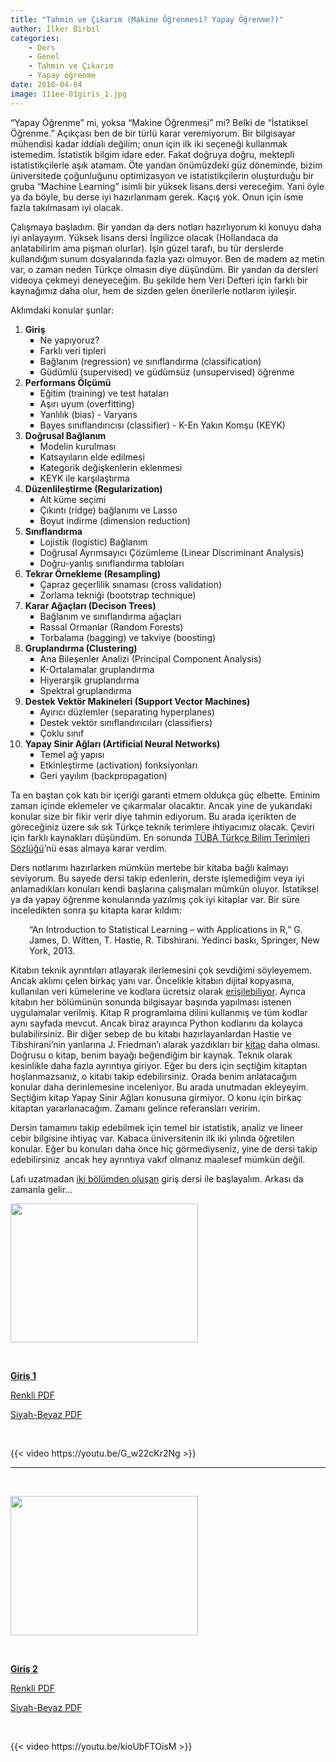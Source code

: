 ```yaml
---
title: "Tahmin ve Çıkarım (Makine Öğrenmesi? Yapay Öğrenme?)"
author: İlker Birbil
categories:
    - Ders
    - Genel
    - Tahmin ve Çıkarım
    - Yapay öğrenme
date: 2018-04-04
image: 111ee-01giris_1.jpg
---
```


"Yapay Öğrenme" mi, yoksa "Makine Öğrenmesi" mi? Belki de "İstatiksel Öğrenme." Açıkçası ben de bir türlü karar veremiyorum. Bir bilgisayar mühendisi kadar iddialı değilim; onun için ilk iki seçeneği kullanmak istemedim. İstatistik bilgim idare eder. Fakat doğruya doğru, mektepli istatistikçilerle aşık atamam. Öte yandan önümüzdeki güz döneminde, bizim üniversitede çoğunluğunu optimizasyon ve istatistikçilerin oluşturduğu bir gruba "Machine Learning" isimli bir yüksek lisans dersi vereceğim. Yani öyle ya da böyle, bu derse iyi hazırlanmam gerek. Kaçış yok. Onun için isme fazla takılmasam iyi olacak.

Çalışmaya başladım. Bir yandan da ders notları hazırlıyorum ki konuyu daha iyi anlayayım. Yüksek lisans dersi İngilizce olacak (Hollandaca da anlatabilirim ama pişman olurlar). İşin güzel tarafı, bu tür derslerde kullandığım sunum dosyalarında fazla yazı olmuyor. Ben de madem az metin var, o zaman neden Türkçe olmasın diye düşündüm. Bir yandan da dersleri videoya çekmeyi deneyeceğim. Bu şekilde hem Veri Defteri için farklı bir kaynağımız daha olur, hem de sizden gelen önerilerle notlarım iyileşir.

Aklımdaki konular şunlar:
<ol>
 	<li><strong>Giriş</strong>
<ul style="list-style-type: square;">
 	<li>Ne yapıyoruz?</li>
 	<li>Farklı veri tipleri</li>
 	<li>Bağlanım (regression) ve sınıflandırma (classification)</li>
 	<li>Güdümlü (supervised) ve güdümsüz (unsupervised) öğrenme</li>
</ul>
</li>
 	<li><strong>Performans Ölçümü</strong>
<ul style="list-style-type: square;">
 	<li>Eğitim (training) ve test hataları</li>
 	<li>Aşırı uyum (overfitting)</li>
 	<li>Yanlılık (bias) - Varyans</li>
 	<li>Bayes sınıflandırıcısı (classifier) - K-En Yakın Komşu (KEYK)</li>
</ul>
</li>
 	<li><strong>Doğrusal Bağlanım</strong>
<ul style="list-style-type: square;">
 	<li>Modelin kurulması</li>
 	<li>Katsayıların elde edilmesi</li>
 	<li>Kategorik değişkenlerin eklenmesi</li>
 	<li>KEYK ile karşılaştırma</li>
</ul>
</li>
 	<li><strong>Düzenlileştirme (Regularization) </strong>
<ul style="list-style-type: square;">
 	<li>Alt küme seçimi</li>
 	<li>Çıkıntı (ridge) bağlanımı ve Lasso</li>
 	<li>Boyut indirme (dimension reduction)</li>
</ul>
</li>
 	<li><strong>Sınıflandırma</strong>
<ul style="list-style-type: square;">
 	<li>Lojistik (logistic) Bağlanım</li>
 	<li>Doğrusal Ayrımsayıcı Çözümleme (Linear Discriminant Analysis)</li>
 	<li>Doğru-yanlış sınıflandırma tabloları</li>
</ul>
</li>
 	<li><strong>Tekrar Örnekleme (Resampling)</strong>
<ul style="list-style-type: square;">
 	<li>Çapraz geçerlilik sınaması (cross validation)</li>
 	<li>Zorlama tekniği (bootstrap technique)</li>
</ul>
</li>
 	<li><strong>Karar Ağaçları (Decison Trees)</strong>
<ul style="list-style-type: square;">
 	<li>Bağlanım ve sınıflandırma ağaçları</li>
 	<li>Rassal Ormanlar (Random Forests)</li>
 	<li>Torbalama (bagging) ve takviye (boosting)</li>
</ul>
</li>
 	<li><strong>Gruplandırma (Clustering)</strong>
<ul style="list-style-type: square;">
 	<li>Ana Bileşenler Analizi (Principal Component Analysis)</li>
 	<li>K-Ortalamalar gruplandırma</li>
 	<li>Hiyerarşik gruplandırma</li>
 	<li>Spektral gruplandırma</li>
</ul>
</li>
 	<li><strong>Destek Vektör Makineleri (Support Vector Machines)</strong>
<ul style="list-style-type: square;">
 	<li>Ayırıcı düzlemler (separating hyperplanes)</li>
 	<li>Destek vektör sınıflandırıcıları (classifiers)</li>
 	<li>Çoklu sınıf</li>
</ul>
</li>
 	<li><strong>Yapay Sinir Ağları (Artificial Neural Networks)</strong>
<ul style="list-style-type: square;">
 	<li>Temel ağ yapısı</li>
 	<li>Etkinleştirme (activation) fonksiyonları</li>
 	<li>Geri yayılım (backpropagation)</li>
</ul>
</li>
</ol>
Ta en baştan çok katı bir içeriği garanti etmem oldukça güç elbette. Eminim zaman içinde eklemeler ve çıkarmalar olacaktır. Ancak yine de yukarıdaki konular size bir fikir verir diye tahmin ediyorum. Bu arada içerikten de göreceğiniz üzere sık sık Türkçe teknik terimlere ihtiyacımız olacak. Çeviri için farklı kaynakları düşündüm. En sonunda <a href="http://www.tubaterim.gov.tr/" target="_blank" rel="noopener">TÜBA Türkçe Bilim Terimleri Sözlüğü</a>'nü esas almaya karar verdim.

Ders notlarımı hazırlarken mümkün mertebe bir kitaba bağlı kalmayı seviyorum. Bu sayede dersi takip edenlerin, derste işlemediğim veya iyi anlamadıkları konuları kendi başlarına çalışmaları mümkün oluyor. İstatiksel ya da yapay öğrenme konularında yazılmış çok iyi kitaplar var. Bir süre inceledikten sonra şu kitapta karar kıldım:
<p class="p1" style="text-align: left; padding-left: 30px;"><span class="s1">"An Introduction to Statistical Learning – with Applications in R,” G. James, D. Witten, T. Hastie, R. Tibshirani. Yedinci baskı, Springer, New York, 2013.</span></p>
Kitabın teknik ayrıntıları atlayarak ilerlemesini çok sevdiğimi söyleyemem. Ancak aklımı çelen birkaç yanı var. Öncelikle kitabın dijital kopyasına, kullanılan veri kümelerine ve kodlara ücretsiz olarak <a href="http://www-bcf.usc.edu/~gareth/ISL/" target="_blank" rel="noopener">erişilebiliyor</a>. Ayrıca kitabın her bölümünün sonunda bilgisayar başında yapılması istenen uygulamalar verilmiş. Kitap R programlama dilini kullanmış ve tüm kodlar aynı sayfada mevcut. Ancak biraz arayınca Python kodlarını da kolayca bulabilirsiniz. Bir diğer sebep de bu kitabı hazırlayanlardan Hastie ve Tibshirani'nin yanlarına J. Friedman'ı alarak yazdıkları bir <a href="https://web.stanford.edu/~hastie/ElemStatLearn/" target="_blank" rel="noopener">kitap</a> daha olması. Doğrusu o kitap, benim bayağı beğendiğim bir kaynak. Teknik olarak kesinlikle daha fazla ayrıntıya giriyor. Eğer bu ders için seçtiğim kitaptan hoşlanmazsanız, o kitabı takip edebilirsiniz. Orada benim anlatacağım konular daha derinlemesine inceleniyor. Bu arada unutmadan ekleyeyim. Seçtiğim kitap Yapay Sinir Ağları konusuna girmiyor. O konu için birkaç kitaptan yararlanacağım. Zamanı gelince referansları veririm.

Dersin tamamını takip edebilmek için temel bir istatistik, analiz ve lineer cebir bilgisine ihtiyaç var. Kabaca üniversitenin ilk iki yılında öğretilen konular. Eğer bu konuları daha önce hiç görmediyseniz, yine de dersi takip edebilirsiniz  ancak hey ayrıntıya vakıf olmanız maalesef mümkün değil.

Lafı uzatmadan <span style="text-decoration: underline;">iki bölümden oluşan</span> giriş dersi ile başlayalım. Arkası da zamanla gelir...

<img src="111ee-01giris_1.jpg?w=300&amp;h=222" alt="" width="300" height="222" />

&nbsp;

<span style="text-decoration: underline;"><strong>Giriş 1</strong></span>

<a href="https://www.dropbox.com/s/uefrz7s0nqlw2fb/TahminCikarim_01_Giris_1.pdf?dl=0">Renkli PDF</a>

<a href="https://www.dropbox.com/s/1hek1jtsokg2ncu/TahminCikarim_01_Giris_1_sb.pdf?dl=0">Siyah-Beyaz PDF</a>

&nbsp;

{{< video https://youtu.be/G_w22cKr2Ng >}}

<hr />

&nbsp;

<img src="1b7fc-01giris_2.jpg" alt="" width="300" height="223" />

&nbsp;

<span style="text-decoration: underline;"><strong>Giriş 2</strong></span>

<a href="https://www.dropbox.com/s/96nnzya4pa371mf/TahminCikarim_01_Giris_2.pdf?dl=0">Renkli PDF</a>

<a href="https://www.dropbox.com/s/9ps6pyxlihotiby/TahminCikarim_01_Giris_2_sb.pdf?dl=0">Siyah-Beyaz PDF</a>

&nbsp;

{{< video https://youtu.be/kioUbFTOisM >}}